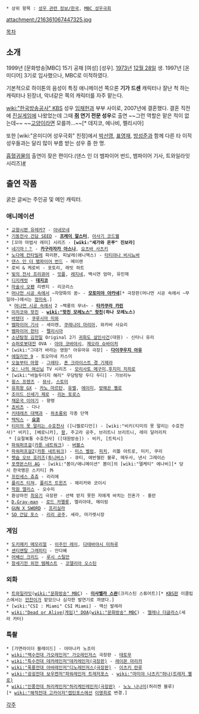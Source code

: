  * 상위 항목 : [[성우 관련 정보/한국]], [[MBC 성우극회]]

attachment:/216361067447325.jpg

[[목차]]

== 소개 ==
1999년 [문화방송|MBC] 15기 공채 [여성] [성우]. [[1973년]] [[12월 28일]] 생. 1997년 [온미디어] 3기로 입사했으나, MBC로 이적하였다.

기본적으로 하이톤의 음성이 특징 애니메이션 쪽으론 '''기가 드센''' 캐릭터나 잘난 척 하는 캐릭터나 된장녀, 악녀같은 쪽의 캐릭터를 자주 맡는다.

[[wiki:"한국방송공사" KBS]] 성우 [[임채헌]]과 부부 사이로, 2007년에 결혼했다. 결혼 직전에 [[진실게임]]에 나왔었는데 그때 '''[[쥐]] 연기 전문 성우'''로 출연 ~~그런 역할은 맡은 적이 없는데~~ ~~[[고양이]]라면 모를까...~~[* 데지코, 에나비, 펠리시아]

또한 [wiki:"온미디어 성우극회" 친정]에서 [[박선영]], [[표영재]], [[방성준]]과 함께 다른 타 이적 성우들과는 달리 많이 부름 받는 성우 중 한 명.

[[흡혈귀]]물의 출연이 잦은 편이다.(댄스 인 더 뱀파이어 번드, 뱀파이어 기사, 트와일라잇 시리즈)[http://kwon.newsboy.kr/1841 #]

== 출연 작품 ==
굵은 글씨는 주인공 및 메인 캐릭터.
=== 애니메이션 ===
 * [[교향시편 유레카7]] - [[아네모네]]
 * [[기동전사 건담 SEED]] - '''[[프레이 알스터]]''', [[아사기 코드웰]]
 * [꼬마 마법사 레미] 시리즈 - '''[wiki:"세가와 온푸" 진보라]'''
 * [[네기마！？]] - '''[[카구라자카 아스나]]''', [[요츠바 사츠키]]
 * [[노다메 칸타빌레]] 파리편, 피날레(애니맥스) - [[타티야나 비시뇨바]]
 * [[댄스 인 더 뱀파이어 번드]] - 메이렌
 * 로비 & 케로비 - 포토리, 래빗 하트
 * [[빛의 전사 프리큐어]] - [[밋플]], [[레기네|레지네]], 백시연 엄마, 유민재
 * [[디지캐럿]] - '''[[데지코]]'''
 * [[마술사 오펜]] 리벤지 - 리코리스
 * [[머나먼 시공 속에서]] ~자양화의 꿈~ - '''[[모토미야 아카네]]'''[* 극장판(머나먼 시공 속에서 ~무일야~)에서는 [[정미숙]].]
  * [[머나먼 시공 속에서]] 2 ~백룡의 무녀~ - '''[[타카쿠라 카린]]'''
 * [[미치코와 핫친]] - '''[[wiki:"핫친 모레노스" 핫친]](하나 모레노스)'''
 * [[바텐더]] - [[쿠루시마 미와]]
 * [[뱀파이어 기사]] - 세이렌, [[쿠레나이 마리아]], 와카바 사요리
 * [[뱀파이어 헌터]] - [[펠리시아]]
 * [[소년탐정 김전일]] Original 2기 [[귀화도 살인사건]](대원) - 신타니 유리
 * [[슈퍼로봇대전]] OVA - [[아야 코바야시]], [[제오라 슈바이처]]
 * [wiki:"그대가 바라는 영원" 아유마유 극장] - '''[[다이쿠우지 아유]]'''
 * [[에일리언 9]] - 토오미네 카스미
 * [[오늘부터 마왕]] - [[그레타]], [[폰 크라이스트 경 기제라]]
 * [[오! 나의 여신님]] TV 시리즈 - [[모리사토 메구미]],[[후지미 치히로]]
 * [wiki:"바늘두더지 해리" 우당탕탕 두디 두디] - 가브리누
 * [[윙스 프렌즈]] - [[뮤사]], [[스토미]]
 * [[유희왕 GX]] - [[카노 마르탄]], [[유벨]], [[아유카와 에미|에이미]], [[방해꾼 옐로]]
 * [[조이드 신세기 제로]] - [[리논 토로스]]
 * [[채운국 이야기]] - 향령
 * [[쵸비츠]] - 다나
 * [[키테레츠 대백과]] - [[하초롱]]외 각종 단역
 * [[택틱스]] - '''[[요코]]'''
 * [[티미의 못 말리는 수호천사]] ([니켈로디언]) - [wiki:"비키(티미의 못 말리는 수호천사)" 비키], [베로니카], [[푸프|팡]], 주고라 공주, 브리트니 브리트니, 레미 달러리치
  * [요절복통 수호천사] ([대원방송]) - 비키, [트릭시]
 * [[파워퍼프걸]]([[카툰 네트워크]]) - [[버블스]]
 * [[파워퍼프걸Z]]([[카툰 네트워크]]) - [[미스 벨럼]], [[피치(파워퍼프걸Z)|피치]], 리틀 아트로, 미키, 쿠리
 * [[펫숍 오브 호러즈]]([[투니버스]]) - 큐티, 에반젤린 블루, 메두사, 낸시 그레이슨
 * [[포켓몬스터 AG]] - [wiki:"봄이/애니메이션" 봄이]의 [wiki:"델케티" 에나비][* 당시 한국명은 스키티] 外
 * [[프린세스 츄츄]] - 리리에
 * [[플리즈 티쳐]], [[플리즈 트윈즈]] - 헤리카와 코이시
 * [[학원 앨리스]] - 오수미
 * 환상마전 [[최유기]] 극장판 - 선택 받지 못한 자에게 바치는 진혼가 - 홍란
 * [[D.Gray-man]] - [[로드 카멜롯]], 엘리아데, 메이링
 * [[GUN X SWORD]] - [[프리실라]]
 * [[SD 건담 포스]] - [[리리 공주]], 세라, 마가렛시장

=== 게임 ===
 * [[도키메키 메모리얼]] - [[이주인 레이]], [[다테바야시 미하루]]
 * [[센티멘탈 그래피티]] - 안다혜
 * [[어쌔신 크리드]] - [[루시 스틸만]]
 * [[창세기전 외전 템페스트]] - [[코델리아 오스틴]]

=== 외화 ===
 * [[트와일라잇]]([[wiki:"문화방송" MBC]]) - '''[[이사벨라 스완]]'''(크리스틴 스튜어트)[* [[한국방송공사|KBS]]판 이클립스에서는 [[안찬이]]가 맡았으나 심각한 발연기로 까였다.]
 * [wiki:"CSI : Miami" CSI Miami] - 맥신 발레라
 * [[wiki:"Dead or Alive(게임)" DOA]]([[wiki:"문화방송" MBC]]) - [[엘레나 더글라스]](세라 카터)

=== 특촬 ===
 * [가면라이더 블레이드] - 야마나카 노조미
 * [[wiki:"백수전대 가오레인저" 가오레인저스]] 극장판 - [[테토무]]
 * [[wiki:"특수전대 데카레인저"데카레인저(극장판)]] - [[레이몬 마리카]]
 * [[wiki:"폭룡전대 아바레인저"디노레인저스(극장판)]] - [[이츠키 란루]]
 * [[wiki:"굉굉전대 보우켄저"파워레인저 트레저포스]] - [[wiki:"마미야 나츠키"하나(트레저 옐로)]]
 * [[wiki:"인풍전대 허리케인저"허리케인레인저(극장판)]] - [[노노 나나미]](허리켄 블루)[* [[wiki:"해적전대 고카이저"캡틴포스]]에선 [[이명희]]로 변경.]

[[각주]]
